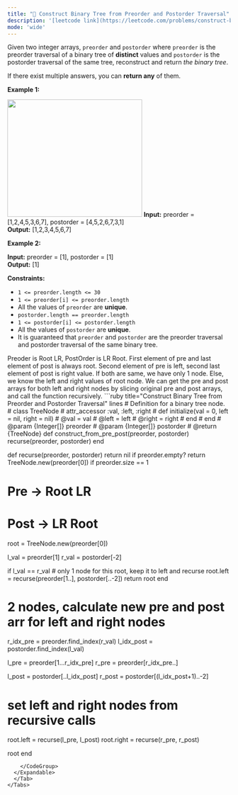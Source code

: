 ```yaml
---
title: "🧀 Construct Binary Tree from Preorder and Postorder Traversal"
description: '[leetcode link](https://leetcode.com/problems/construct-binary-tree-from-preorder-and-postorder-traversal/description/)'
mode: 'wide'
---
```

<Tabs>
  <Tab title="Question" icon="circle-question" iconType="regular">
    <Card>
      <p>Given two integer arrays, <code>preorder</code> and <code>postorder</code> where <code>preorder</code> is the preorder traversal of a binary tree of <strong>distinct</strong> values and <code>postorder</code> is the postorder traversal of the same tree, reconstruct and return <em>the binary tree</em>.</p>  <p>If there exist multiple answers, you can <strong>return any</strong> of them.</p>   <p><strong class="example">Example 1:</strong></p> <img alt="" src="https://assets.leetcode.com/uploads/2021/07/24/lc-prepost.jpg" style="width: 304px; height: 265px;" />  <strong>Input:</strong> preorder = [1,2,4,5,3,6,7], postorder = [4,5,2,6,7,3,1] <br/> <strong>Output:</strong> [1,2,3,4,5,6,7]   <p><strong class="example">Example 2:</strong></p>   <strong>Input:</strong> preorder = [1], postorder = [1] <br/> <strong>Output:</strong> [1]    <p><strong>Constraints:</strong></p>  <ul>  <li><code>1 &lt;= preorder.length &lt;= 30</code></li>  <li><code>1 &lt;= preorder[i] &lt;= preorder.length</code></li>  <li>All the values of <code>preorder</code> are <strong>unique</strong>.</li>  <li><code>postorder.length == preorder.length</code></li>  <li><code>1 &lt;= postorder[i] &lt;= postorder.length</code></li>  <li>All the values of <code>postorder</code> are <strong>unique</strong>.</li>  <li>It is guaranteed that <code>preorder</code> and <code>postorder</code> are the preorder traversal and postorder traversal of the same binary tree.</li> </ul> 
    </Card>
  </Tab>
  <Tab title="Solution" icon="lightbulb" iconType="regular" >
    <Card>
      Preoder is Root LR, PostOrder is LR Root. First element of pre and last element of post is always root. Second element of pre is left, second last element of post is right value. If both are same, we have only 1 node. Else, we know the left and right values of root node. We can get the pre and post arrays for both left and right nodes by slicing original pre and post arrays, and call the function recursively.
</Card>
  <Expandable title="code">
    <CodeGroup dropdown>
```ruby title="Construct Binary Tree from Preorder and Postorder Traversal" lines
# Definition for a binary tree node.
# class TreeNode
#     attr_accessor :val, :left, :right
#     def initialize(val = 0, left = nil, right = nil)
#         @val = val
#         @left = left
#         @right = right
#     end
# end
# @param {Integer[]} preorder
# @param {Integer[]} postorder
# @return {TreeNode}
def construct_from_pre_post(preorder, postorder)
  recurse(preorder, postorder)
end

def recurse(preorder, postorder)
  return nil if preorder.empty?
  return TreeNode.new(preorder[0]) if preorder.size == 1
  # Pre  -> Root LR
  # Post -> LR Root
  root = TreeNode.new(preorder[0])

  l_val = preorder[1]
  r_val = postorder[-2]
  
  if l_val == r_val # only 1 node for this root, keep it to left and recurse
    root.left = recurse(preorder[1..], postorder[..-2])
    return root
  end

  # 2 nodes, calculate new pre and post arr for left and right nodes
  r_idx_pre = preorder.find_index(r_val)
  l_idx_post = postorder.find_index(l_val)

  l_pre = preorder[1...r_idx_pre]
  r_pre = preorder[r_idx_pre..]
  
  l_post = postorder[..l_idx_post]
  r_post = postorder[(l_idx_post+1)..-2]

  # set left and right nodes from recursive calls
  root.left = recurse(l_pre, l_post)
  root.right = recurse(r_pre, r_post)

  root
end
```
    </CodeGroup>
  </Expandable>
  </Tab>
</Tabs>